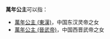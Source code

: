 '''萬年公主'''可以指：

*[[萬年公主_(東漢)|萬年公主 (東漢)]]，中国东汉灵帝之女
*[[萬年公主_(晉武帝)|萬年公主 (晉武帝)]]，中国西晋武帝之女

{{Disambig|Cat=四字消歧义}}